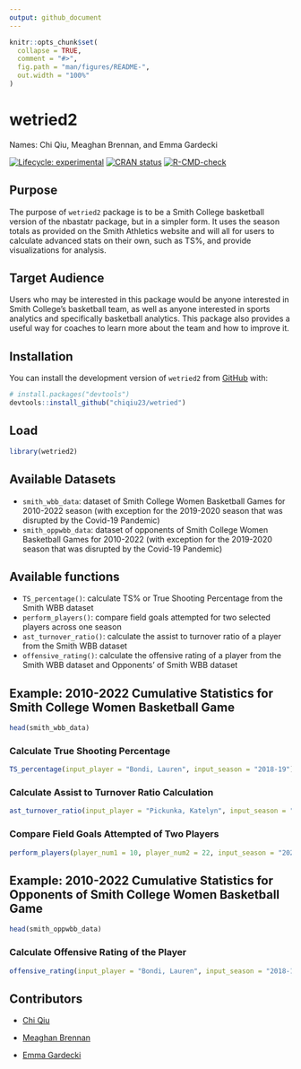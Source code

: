 ```yaml
---
output: github_document
---
```


<!-- README.md is generated from README.Rmd. Please edit that file -->

```r
knitr::opts_chunk$set(
  collapse = TRUE,
  comment = "#>",
  fig.path = "man/figures/README-",
  out.width = "100%"
)
```

# wetried2

Names: Chi Qiu, Meaghan Brennan, and Emma Gardecki

<!-- badges: start -->

[![Lifecycle: experimental](https://img.shields.io/badge/lifecycle-experimental-orange.svg){alt="Lifecycle: experimental"}](https://lifecycle.r-lib.org/articles/stages.html#experimental) [![CRAN status](https://www.r-pkg.org/badges/version/wetried2){alt="CRAN status"}](https://CRAN.R-project.org/package=wetried2) [![R-CMD-check](https://github.com/chiqiu23/wetried/actions/workflows/R-CMD-check.yaml/badge.svg){alt="R-CMD-check"}](https://github.com/chiqiu23/wetried/actions/workflows/R-CMD-check.yaml)

<!-- badges: end -->

## Purpose

The purpose of `wetried2` package is to be a Smith College basketball version of the nbastatr package, but in a simpler form. It uses the season totals as provided on the Smith Athletics website and will all for users to calculate advanced stats on their own, such as TS%, and provide visualizations for analysis.

## Target Audience

Users who may be interested in this package would be anyone interested in Smith College's basketball team, as well as anyone interested in sports analytics and specifically basketball analytics. This package also provides a useful way for coaches to learn more about the team and how to improve it.

## Installation

You can install the development version of `wetried2` from [GitHub](https://github.com/) with:

```r
# install.packages("devtools")
devtools::install_github("chiqiu23/wetried")
```

## Load

```r
library(wetried2) 
```

## Available Datasets

-   `smith_wbb_data`: dataset of Smith College Women Basketball Games for 2010-2022 season (with exception for the 2019-2020 season that was disrupted by the Covid-19 Pandemic)
-   `smith_oppwbb_data`: dataset of opponents of Smith College Women Basketball Games for 2010-2022 (with exception for the 2019-2020 season that was disrupted by the Covid-19 Pandemic)

## Available functions

-   `TS_percentage()`: calculate TS% or True Shooting Percentage from the Smith WBB dataset
-   `perform_players()`: compare field goals attempted for two selected players across one season
-   `ast_turnover_ratio()`: calculate the assist to turnover ratio of a player from the Smith WBB dataset
-   `offensive_rating()`: calculate the offensive rating of a player from the Smith WBB dataset and Opponents' of Smith WBB dataset

## Example: 2010-2022 Cumulative Statistics for Smith College Women Basketball Game

```r
head(smith_wbb_data)
```

### Calculate True Shooting Percentage

```r
TS_percentage(input_player = "Bondi, Lauren", input_season = "2018-19")
```

### Calculate Assist to Turnover Ratio Calculation

```r
ast_turnover_ratio(input_player = "Pickunka, Katelyn", input_season = "2021-22")
```

### Compare Field Goals Attempted of Two Players

```r
perform_players(player_num1 = 10, player_num2 = 22, input_season = "2021-22")
```

## Example: 2010-2022 Cumulative Statistics for Opponents of Smith College Women Basketball Game

```r
head(smith_oppwbb_data)
```

### Calculate Offensive Rating of the Player

```r
offensive_rating(input_player = "Bondi, Lauren", input_season = "2018-19")
```

## Contributors

-   [Chi Qiu](https://github.com/chiqiu23)

-   [Meaghan Brennan](https://github.com/teenyss)

-   [Emma Gardecki](https://github.com/emmagardecki)
